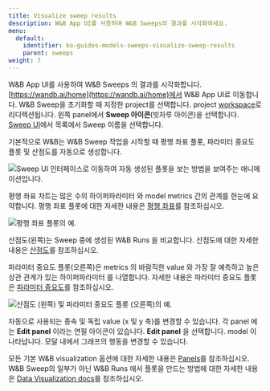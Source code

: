```yaml
---
title: Visualize sweep results
description: W&B App UI를 사용하여 W&B Sweeps의 결과를 시각화하세요.
menu:
  default:
    identifier: ko-guides-models-sweeps-visualize-sweep-results
    parent: sweeps
weight: 7
---
```


W&B App UI를 사용하여 W&B Sweeps 의 결과를 시각화합니다. [https://wandb.ai/home](https://wandb.ai/home)에서 W&B App UI로 이동합니다. W&B Sweep을 초기화할 때 지정한 project를 선택합니다. project [workspace](/ko/guides/models/track/workspaces)로 리디렉션됩니다. 왼쪽 panel에서 **Sweep 아이콘**(빗자루 아이콘)을 선택합니다. [Sweep UI](/ko/./visualize-sweep-results)에서 목록에서 Sweep 이름을 선택합니다.

기본적으로 W&B는 W&B Sweep 작업을 시작할 때 평행 좌표 플롯, 파라미터 중요도 플롯 및 산점도를 자동으로 생성합니다.

<Frame>
    <img src="/images/sweeps/navigation_sweeps_ui.gif" alt="Sweep UI 인터페이스로 이동하여 자동 생성된 플롯을 보는 방법을 보여주는 애니메이션입니다."  />
</Frame>

평행 좌표 차트는 많은 수의 하이퍼파라미터 와 model metrics 간의 관계를 한눈에 요약합니다. 평행 좌표 플롯에 대한 자세한 내용은 [평행 좌표](/ko/guides/models/app/features/panels/parallel-coordinates)를 참조하십시오.

<Frame>
    <img src="/images/sweeps/example_parallel_coordiantes_plot.png" alt="평행 좌표 플롯의 예."  />
</Frame>

산점도(왼쪽)는 Sweep 중에 생성된 W&B Runs 을 비교합니다. 산점도에 대한 자세한 내용은 [산점도](/ko/guides/models/app/features/panels/scatter-plot)를 참조하십시오.

파라미터 중요도 플롯(오른쪽)은 metrics 의 바람직한 value 와 가장 잘 예측하고 높은 상관 관계가 있는 하이퍼파라미터 를 나열합니다. 자세한 내용은 파라미터 중요도 플롯은 [파라미터 중요도](/ko/guides/models/app/features/panels/parameter-importance)를 참조하십시오.

<Frame>
    <img src="/images/sweeps/scatter_and_parameter_importance.png" alt="산점도 (왼쪽) 및 파라미터 중요도 플롯 (오른쪽)의 예."  />
</Frame>

자동으로 사용되는 종속 및 독립 value (x 및 y 축)를 변경할 수 있습니다. 각 panel 에는 **Edit panel** 이라는 연필 아이콘이 있습니다. **Edit panel** 을 선택합니다. model 이 나타납니다. 모달 내에서 그래프의 행동을 변경할 수 있습니다.

모든 기본 W&B visualization 옵션에 대한 자세한 내용은 [Panels](/ko/guides/models/app/features/panels/)를 참조하십시오. W&B Sweep의 일부가 아닌 W&B Runs 에서 플롯을 만드는 방법에 대한 자세한 내용은 [Data Visualization docs](/ko/guides/models/tables/)를 참조하십시오.
